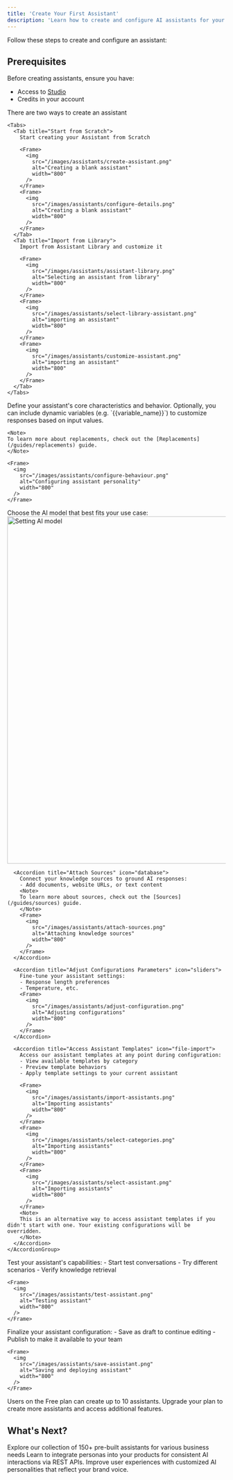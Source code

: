 ```yaml
---
title: 'Create Your First Assistant'
description: 'Learn how to create and configure AI assistants for your specific business needs'
---
```


Follow these steps to create and configure an assistant:

## Prerequisites

Before creating assistants, ensure you have:
- Access to [Studio](https://studio.hyperleapai.com)
- Credits in your account

<Steps>
  <Step title="Get Started">
    There are two ways to create an assistant

    <Tabs>
      <Tab title="Start from Scratch">
        Start creating your Assistant from Scratch
        
        <Frame>
          <img 
            src="/images/assistants/create-assistant.png" 
            alt="Creating a blank assistant" 
            width="800"
          />
        </Frame>
        <Frame>
          <img 
            src="/images/assistants/configure-details.png" 
            alt="Creating a blank assistant" 
            width="800"
          />
        </Frame>
      </Tab>
      <Tab title="Import from Library">
        Import from Assistant Library and customize it
        
        <Frame>
          <img 
            src="/images/assistants/assistant-library.png" 
            alt="Selecting an assistant from library" 
            width="800"
          />
        </Frame>
        <Frame>
          <img 
            src="/images/assistants/select-library-assistant.png" 
            alt="importing an assistant" 
            width="800"
          />
        </Frame>
        <Frame>
          <img 
            src="/images/assistants/customize-assistant.png" 
            alt="importing an assistant" 
            width="800"
          />
        </Frame>
      </Tab>
    </Tabs>
  </Step>

  <Step title="Configure Personality">
    Define your assistant's core characteristics and behavior. Optionally, you can include dynamic variables (e.g. `{{variable_name}}`) to customize responses based on input values.
    
    <Note>
    To learn more about replacements, check out the [Replacements](/guides/replacements) guide.
    </Note>
    
    <Frame>
      <img 
        src="/images/assistants/configure-behaviour.png" 
        alt="Configuring assistant personality" 
        width="800"
      />
    </Frame>
  </Step>

  <Step title="Configure Settings">
    <AccordionGroup>
      <Accordion title="Set AI Model" icon="microchip">
        Choose the AI model that best fits your use case:
        <Frame>
          <img 
            src="/images/assistants/set-ai-model.png" 
            alt="Setting AI model" 
            width="800"
          />
        </Frame>
      </Accordion>

      <Accordion title="Attach Sources" icon="database">
        Connect your knowledge sources to ground AI responses:
        - Add documents, website URLs, or text content
        <Note>
        To learn more about sources, check out the [Sources](/guides/sources) guide.
        </Note>
        <Frame>
          <img 
            src="/images/assistants/attach-sources.png" 
            alt="Attaching knowledge sources" 
            width="800"
          />
        </Frame>
      </Accordion>

      <Accordion title="Adjust Configurations Parameters" icon="sliders">
        Fine-tune your assistant settings:
        - Response length preferences
        - Temperature, etc.
        <Frame>
          <img 
            src="/images/assistants/adjust-configuration.png" 
            alt="Adjusting configurations" 
            width="800"
          />
        </Frame>
      </Accordion>

      <Accordion title="Access Assistant Templates" icon="file-import">
        Access our assistant templates at any point during configuration:
        - View available templates by category
        - Preview template behaviors
        - Apply template settings to your current assistant
        
        <Frame>
          <img 
            src="/images/assistants/import-assistants.png" 
            alt="Importing assistants" 
            width="800"
          />
        </Frame>
        <Frame>
          <img 
            src="/images/assistants/select-categories.png" 
            alt="Importing assistants" 
            width="800"
          />
        </Frame>
        <Frame>
          <img 
            src="/images/assistants/select-assistant.png" 
            alt="Importing assistants" 
            width="800"
          />
        </Frame>
        <Note>
        This is an alternative way to access assistant templates if you didn't start with one. Your existing configurations will be overridden.
        </Note>
      </Accordion>
    </AccordionGroup>
  </Step>

  <Step title="Test Assistant">
    Test your assistant's capabilities:
    - Start test conversations
    - Try different scenarios
    - Verify knowledge retrieval
    
    <Frame>
      <img 
        src="/images/assistants/test-assistant.png" 
        alt="Testing assistant" 
        width="800"
      />
    </Frame>
  </Step>
  
  <Step title="Save and Deploy">
    Finalize your assistant configuration:
    - Save as draft to continue editing
    - Publish to make it available to your team
    
    <Frame>
      <img 
        src="/images/assistants/save-assistant.png" 
        alt="Saving and deploying assistant" 
        width="800"
      />
    </Frame>
  </Step>
</Steps>


<Note>
  Users on the Free plan can create up to 10 assistants. Upgrade your plan to create more assistants and access additional features.
</Note>


## What's Next?

<CardGroup cols={2}>
  <Card
    title="Assistants Library"
    icon="robot"
    href="https://studio.hyperleapai.com/assistants/explore"
  >
    Explore our collection of 150+ pre-built assistants for various business needs
  </Card>
  <Card
    title="Integrate Personas"
    icon="user-gear"
    href="/guides/personas/personas"
  >
  Learn to integrate personas into your products for consistent AI interactions via REST APIs. Improve user experiences with customized AI personalities that reflect your brand voice.
  </Card>
</CardGroup> 
